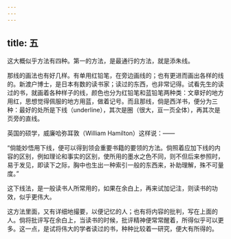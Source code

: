 ```yaml
---
---
---
```

title: 五
---



这大概似乎方法有四种。第一的方法，是最通行的方法，就是添朱线。

那线的画法也有好几样。有单用红铅笔，在旁边画线的；也有更进而画出各样的线的。新渡户博士，是日本有数的读书家；读过的东西，也非常记得。试看先生的读过的书，就画着各种样子的线，颜色也分为红铅笔和蓝铅笔两种类：文章好的地方用红，思想觉得佩服的地方用蓝，做着记号。而且那线，倘是西洋书，便分为三种：最好的处所是下线（underline），其次是圈（很大，亘一页全体），再其次是页旁的直线。

英国的硕学，威廉哈弥耳敦（William Hamilton）这样说：——

“倘能妙悟用下线，便可以得到领会重要书籍的要领的方法。倘照着应加下线的内容的区别，例如理论和事实的区别，使所用的墨水之色不同，则不但后来参照时，易于发见，即读下之际，胸中也生出一种索引一般的东西来，补助理解，殊不可量度。”

这下线法，是一般读书人所常用的，如果在余白上，再来试加记注，则读书的功效，似乎更伟大。

这方法里面，又有详细地撮要，以便记忆的人；也有将内容的批判，写在上面的人。倘将批评写在余白上，当读书的时候，批评精神便常常醒着，所得似乎可以更多。这一点，是试将伟大的学者读过的书，种种比较着一研究，便大有所得的。